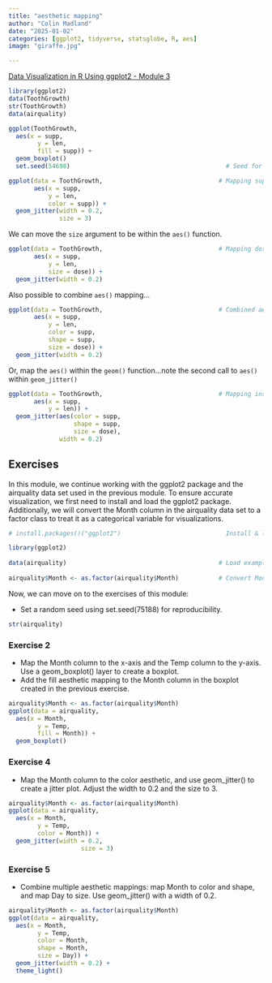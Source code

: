 ```yaml
---
title: "aesthetic mapping"
author: "Colin Madland"
date: "2025-01-02"
categories: [ggplot2, tidyverse, statsglobe, R, aes]
image: "giraffe.jpg"

---
```


[Data Visualization in R Using ggplot2 - Module 3](https://statisticsglobe.com/online-course-data-visualization-ggplot2-r)
```r
library(ggplot2)
data(ToothGrowth) 
str(ToothGrowth)
data(airquality)
```

```r
ggplot(ToothGrowth,
  aes(x = supp, 
        y = len, 
        fill = supp)) +
  geom_boxplot()
  set.seed(54698)                                           # Seed for reproducibility
```

```r
ggplot(data = ToothGrowth,                                # Mapping supp to color
       aes(x = supp, 
           y = len, 
           color = supp)) +
  geom_jitter(width = 0.2, 
              size = 3)
```

We can move the `size` argument to be within the `aes()` function.

```r
ggplot(data = ToothGrowth,                                # Mapping dose to size
       aes(x = supp, 
           y = len, 
           size = dose)) +
  geom_jitter(width = 0.2)
```

Also possible to combine `aes()` mapping...

```r
ggplot(data = ToothGrowth,                                # Combined aesthetic mapping
       aes(x = supp, 
           y = len, 
           color = supp, 
           shape = supp, 
           size = dose)) +
  geom_jitter(width = 0.2)
```

Or, map the `aes()` within the `geom()` function...note the second call to `aes()` within `geom_jitter()`

```r
ggplot(data = ToothGrowth,                                # Mapping inside geom
       aes(x = supp, 
           y = len)) +
  geom_jitter(aes(color = supp, 
                  shape = supp, 
                  size = dose), 
              width = 0.2)
```              

## Exercises
In this module, we continue working with the ggplot2 package and the airquality data set used in the previous module. To ensure accurate visualization, we first need to install and load the ggplot2 package. Additionally, we will convert the Month column in the airquality data set to a factor class to treat it as a categorical variable for visualizations.

```r
# install.packages()("ggplot2")                             Install & load ggplot2

library(ggplot2)
 
data(airquality)                                          # Load example data
 
airquality$Month <- as.factor(airquality$Month)           # Convert Month to factor
```

Now, we can move on to the exercises of this module:


- Set a random seed using set.seed(75188) for reproducibility.



```r
str(airquality)
```

### Exercise 2

- Map the Month column to the x-axis and the Temp column to the y-axis. Use a geom_boxplot() layer to create a boxplot.
- Add the fill aesthetic mapping to the Month column in the boxplot created in the previous exercise.

```r
airquality$Month <- as.factor(airquality$Month)    
ggplot(data = airquality,
  aes(x = Month,
        y = Temp,
        fill = Month)) +
  geom_boxplot()
```

### Exercise 4

- Map the Month column to the color aesthetic, and use geom_jitter() to create a jitter plot. Adjust the width to 0.2 and the size to 3.
  
```r
airquality$Month <- as.factor(airquality$Month)    
ggplot(data = airquality,
  aes(x = Month,
        y = Temp,
        color = Month)) +
  geom_jitter(width = 0.2,
                    size = 3)
```

### Exercise 5

- Combine multiple aesthetic mappings: map Month to color and shape, and map Day to size. Use geom_jitter() with a width of 0.2.

```r
airquality$Month <- as.factor(airquality$Month)    
ggplot(data = airquality,
  aes(x = Month,
        y = Temp,
        color = Month,
        shape = Month,
        size = Day)) +
  geom_jitter(width = 0.2) +
  theme_light()
```